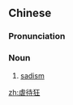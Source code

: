 ==Chinese==
{{zh-forms|type=21}}

===Pronunciation===
{{zh-pron
|m=nüèdàikuáng
|c=joek6 doi6 kong4
|cat=n
}}

===Noun===
{{zh-noun}}

# [[sadism]] {{gloss|enjoyment of inflicting pain}}

[[zh:虐待狂]]